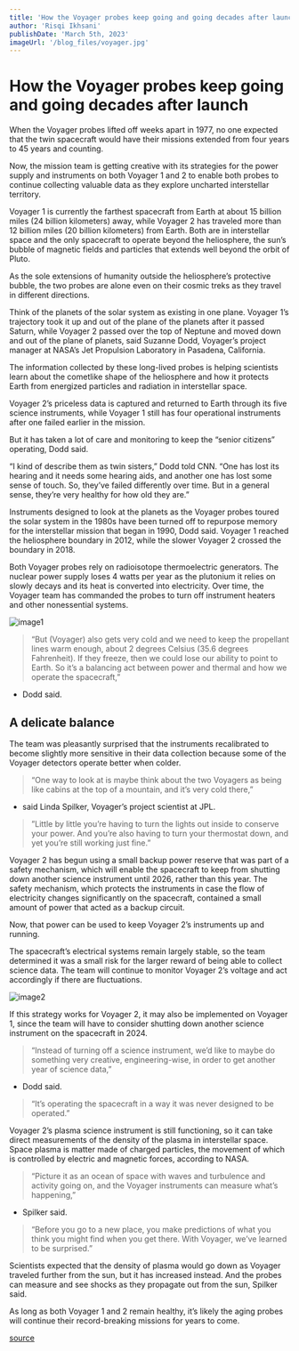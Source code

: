 ```yaml
---
title: 'How the Voyager probes keep going and going decades after launch '
author: 'Risqi Ikhsani'
publishDate: 'March 5th, 2023'
imageUrl: '/blog_files/voyager.jpg'
---
```


# How the Voyager probes keep going and going decades after launch 

When the Voyager probes lifted off weeks apart in 1977, no one expected that the twin spacecraft would have their missions extended from four years to 45 years and counting.

Now, the mission team is getting creative with its strategies for the power supply and instruments on both Voyager 1 and 2 to enable both probes to continue collecting valuable data as they explore uncharted interstellar territory.

Voyager 1 is currently the farthest spacecraft from Earth at about 15 billion miles (24 billion kilometers) away, while Voyager 2 has traveled more than 12 billion miles (20 billion kilometers) from Earth. Both are in interstellar space and the only spacecraft to operate beyond the heliosphere, the sun’s bubble of magnetic fields and particles that extends well beyond the orbit of Pluto.

As the sole extensions of humanity outside the heliosphere’s protective bubble, the two probes are alone even on their cosmic treks as they travel in different directions.

Think of the planets of the solar system as existing in one plane. Voyager 1’s trajectory took it up and out of the plane of the planets after it passed Saturn, while Voyager 2 passed over the top of Neptune and moved down and out of the plane of planets, said Suzanne Dodd, Voyager’s project manager at NASA’s Jet Propulsion Laboratory in Pasadena, California.

The information collected by these long-lived probes is helping scientists learn about the cometlike shape of the heliosphere and how it protects Earth from energized particles and radiation in interstellar space. 

 Voyager 2’s priceless data is captured and returned to Earth through its five science instruments, while Voyager 1 still has four operational instruments after one failed earlier in the mission.

But it has taken a lot of care and monitoring to keep the “senior citizens” operating, Dodd said. 

 “I kind of describe them as twin sisters,” Dodd told CNN. “One has lost its hearing and it needs some hearing aids, and another one has lost some sense of touch. So, they’ve failed differently over time. But in a general sense, they’re very healthy for how old they are.”

Instruments designed to look at the planets as the Voyager probes toured the solar system in the 1980s have been turned off to repurpose memory for the interstellar mission that began in 1990, Dodd said. Voyager 1 reached the heliosphere boundary in 2012, while the slower Voyager 2 crossed the boundary in 2018.

Both Voyager probes rely on radioisotope thermoelectric generators. The nuclear power supply loses 4 watts per year as the plutonium it relies on slowly decays and its heat is converted into electricity. Over time, the Voyager team has commanded the probes to turn off instrument heaters and other nonessential systems. 

![image1](https://media.cnn.com/api/v1/images/stellar/prod/230509151710-02-nasa-voyager-mission.jpg?c=16x9&q=h_720,w_1280,c_fill/f_webp)

> “But (Voyager) also gets very cold and we need to keep the propellant lines warm enough, about 2 degrees Celsius (35.6 degrees Fahrenheit). If they freeze, then we could lose our ability to point to Earth. So it’s a balancing act between power and thermal and how we operate the spacecraft,” 
- Dodd said.

## A delicate balance

The team was pleasantly surprised that the instruments recalibrated to become slightly more sensitive in their data collection because some of the Voyager detectors operate better when colder.

> “One way to look at is maybe think about the two Voyagers as being like cabins at the top of a mountain, and it’s very cold there,” 
- said Linda Spilker, Voyager’s project scientist at JPL.

> ”Little by little you’re having to turn the lights out inside to conserve your power. And you’re also having to turn your thermostat down, and yet you’re still working just fine.” 

 Voyager 2 has begun using a small backup power reserve that was part of a safety mechanism, which will enable the spacecraft to keep from shutting down another science instrument until 2026, rather than this year. The safety mechanism, which protects the instruments in case the flow of electricity changes significantly on the spacecraft, contained a small amount of power that acted as a backup circuit.

Now, that power can be used to keep Voyager 2’s instruments up and running.

The spacecraft’s electrical systems remain largely stable, so the team determined it was a small risk for the larger reward of being able to collect science data. The team will continue to monitor Voyager 2’s voltage and act accordingly if there are fluctuations. 

![image2](https://media.cnn.com/api/v1/images/stellar/prod/230509151705-01-nasa-voyager-mission.jpg?c=16x9&q=h_720,w_1280,c_fill/f_webp)

 If this strategy works for Voyager 2, it may also be implemented on Voyager 1, since the team will have to consider shutting down another science instrument on the spacecraft in 2024.

> “Instead of turning off a science instrument, we’d like to maybe do something very creative, engineering-wise, in order to get another year of science data,” 
- Dodd said. 
> “It’s operating the spacecraft in a way it was never designed to be operated.” 

Voyager 2’s plasma science instrument is still functioning, so it can take direct measurements of the density of the plasma in interstellar space. Space plasma is matter made of charged particles, the movement of which is controlled by electric and magnetic forces, according to NASA.

> “Picture it as an ocean of space with waves and turbulence and activity going on, and the Voyager instruments can measure what’s happening,” 
- Spilker said. 
> “Before you go to a new place, you make predictions of what you think you might find when you get there. With Voyager, we’ve learned to be surprised.”

Scientists expected that the density of plasma would go down as Voyager traveled further from the sun, but it has increased instead. And the probes can measure and see shocks as they propagate out from the sun, Spilker said.

As long as both Voyager 1 and 2 remain healthy, it’s likely the aging probes will continue their record-breaking missions for years to come. 


[source](https://edition.cnn.com/2023/05/10/world/nasa-voyager-probes-power-scn/index.html)